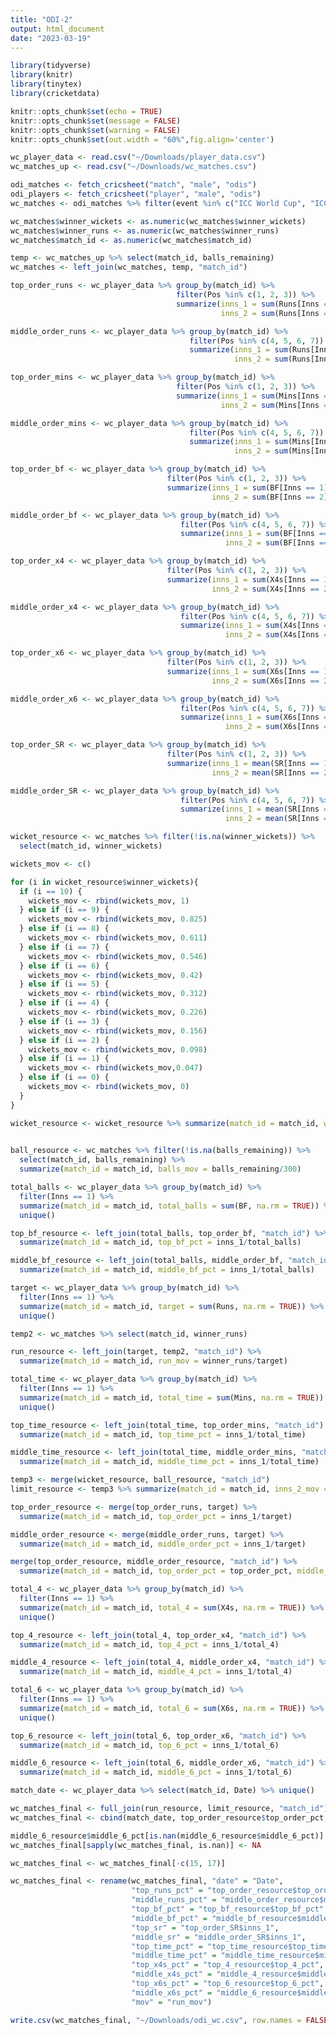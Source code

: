 ```yaml
---
title: "ODI-2"
output: html_document
date: "2023-03-19"
---
```


```r
library(tidyverse)
library(knitr)
library(tinytex)
library(cricketdata)

knitr::opts_chunk$set(echo = TRUE)
knitr::opts_chunk$set(message = FALSE)
knitr::opts_chunk$set(warning = FALSE)
knitr::opts_chunk$set(out.width = "60%",fig.align='center')
```

```r
wc_player_data <- read.csv("~/Downloads/player_data.csv")
wc_matches_up <- read.csv("~/Downloads/wc_matches.csv")
```

```r
odi_matches <- fetch_cricsheet("match", "male", "odis")
odi_players <- fetch_cricsheet("player", "male", "odis")
wc_matches <- odi_matches %>% filter(event %in% c("ICC World Cup", "ICC Cricket World Cup", "World Cup"))
```

```r
wc_matches$winner_wickets <- as.numeric(wc_matches$winner_wickets)
wc_matches$winner_runs <- as.numeric(wc_matches$winner_runs)
wc_matches$match_id <- as.numeric(wc_matches$match_id)
```

```r
temp <- wc_matches_up %>% select(match_id, balls_remaining)
wc_matches <- left_join(wc_matches, temp, "match_id")
```

```r
top_order_runs <- wc_player_data %>% group_by(match_id) %>% 
                                     filter(Pos %in% c(1, 2, 3)) %>% 
                                     summarize(inns_1 = sum(Runs[Inns == 1], na.rm = TRUE), 
                                               inns_2 = sum(Runs[Inns == 2], na.rm = TRUE))

middle_order_runs <- wc_player_data %>% group_by(match_id) %>% 
                                        filter(Pos %in% c(4, 5, 6, 7)) %>% 
                                        summarize(inns_1 = sum(Runs[Inns == 1], na.rm = TRUE), 
                                                  inns_2 = sum(Runs[Inns == 2], na.rm = TRUE))
```

```r
top_order_mins <- wc_player_data %>% group_by(match_id) %>% 
                                     filter(Pos %in% c(1, 2, 3)) %>% 
                                     summarize(inns_1 = sum(Mins[Inns == 1], na.rm = TRUE), 
                                               inns_2 = sum(Mins[Inns == 2], na.rm = TRUE))

middle_order_mins <- wc_player_data %>% group_by(match_id) %>% 
                                        filter(Pos %in% c(4, 5, 6, 7)) %>% 
                                        summarize(inns_1 = sum(Mins[Inns == 1], na.rm = TRUE), 
                                                  inns_2 = sum(Mins[Inns == 2], na.rm = TRUE))
```

```r
top_order_bf <- wc_player_data %>% group_by(match_id) %>% 
                                   filter(Pos %in% c(1, 2, 3)) %>% 
                                   summarize(inns_1 = sum(BF[Inns == 1], na.rm = TRUE), 
                                             inns_2 = sum(BF[Inns == 2], na.rm = TRUE))

middle_order_bf <- wc_player_data %>% group_by(match_id) %>% 
                                      filter(Pos %in% c(4, 5, 6, 7)) %>% 
                                      summarize(inns_1 = sum(BF[Inns == 1], na.rm = TRUE), 
                                                inns_2 = sum(BF[Inns == 2], na.rm = TRUE))
```

```r
top_order_x4 <- wc_player_data %>% group_by(match_id) %>% 
                                   filter(Pos %in% c(1, 2, 3)) %>% 
                                   summarize(inns_1 = sum(X4s[Inns == 1], na.rm = TRUE), 
                                             inns_2 = sum(X4s[Inns == 2], na.rm = TRUE))

middle_order_x4 <- wc_player_data %>% group_by(match_id) %>% 
                                      filter(Pos %in% c(4, 5, 6, 7)) %>% 
                                      summarize(inns_1 = sum(X4s[Inns == 1], na.rm = TRUE), 
                                                inns_2 = sum(X4s[Inns == 2], na.rm = TRUE))
```

```r
top_order_x6 <- wc_player_data %>% group_by(match_id) %>% 
                                   filter(Pos %in% c(1, 2, 3)) %>% 
                                   summarize(inns_1 = sum(X6s[Inns == 1], na.rm = TRUE), 
                                             inns_2 = sum(X6s[Inns == 2], na.rm = TRUE))

middle_order_x6 <- wc_player_data %>% group_by(match_id) %>% 
                                      filter(Pos %in% c(4, 5, 6, 7)) %>% 
                                      summarize(inns_1 = sum(X6s[Inns == 1], na.rm = TRUE), 
                                                inns_2 = sum(X6s[Inns == 2], na.rm = TRUE))
```

```r
top_order_SR <- wc_player_data %>% group_by(match_id) %>% 
                                   filter(Pos %in% c(1, 2, 3)) %>% 
                                   summarize(inns_1 = mean(SR[Inns == 1], na.rm = TRUE), 
                                             inns_2 = mean(SR[Inns == 2], na.rm = TRUE))

middle_order_SR <- wc_player_data %>% group_by(match_id) %>% 
                                      filter(Pos %in% c(4, 5, 6, 7)) %>% 
                                      summarize(inns_1 = mean(SR[Inns == 1], na.rm = TRUE), 
                                                inns_2 = mean(SR[Inns == 2], na.rm = TRUE))
```

```r
wicket_resource <- wc_matches %>% filter(!is.na(winner_wickets)) %>% 
  select(match_id, winner_wickets)

wickets_mov <- c()

for (i in wicket_resource$winner_wickets){
  if (i == 10) {
    wickets_mov <- rbind(wickets_mov, 1)
  } else if (i == 9) {
    wickets_mov <- rbind(wickets_mov, 0.825)
  } else if (i == 8) {
    wickets_mov <- rbind(wickets_mov, 0.611)
  } else if (i == 7) {
    wickets_mov <- rbind(wickets_mov, 0.546)
  } else if (i == 6) {
    wickets_mov <- rbind(wickets_mov, 0.42)
  } else if (i == 5) {
    wickets_mov <- rbind(wickets_mov, 0.312)
  } else if (i == 4) {
    wickets_mov <- rbind(wickets_mov, 0.226)
  } else if (i == 3) {
    wickets_mov <- rbind(wickets_mov, 0.156)
  } else if (i == 2) {
    wickets_mov <- rbind(wickets_mov, 0.098)
  } else if (i == 1) {
    wickets_mov <- rbind(wickets_mov,0.047)
  } else if (i == 0) {
    wickets_mov <- rbind(wickets_mov, 0)
  }
}

wicket_resource <- wicket_resource %>% summarize(match_id = match_id, wickets_mov = wickets_mov)
  
```

```r
ball_resource <- wc_matches %>% filter(!is.na(balls_remaining)) %>% 
  select(match_id, balls_remaining) %>% 
  summarize(match_id = match_id, balls_mov = balls_remaining/300)

total_balls <- wc_player_data %>% group_by(match_id) %>% 
  filter(Inns == 1) %>% 
  summarize(match_id = match_id, total_balls = sum(BF, na.rm = TRUE)) %>%
  unique() 

top_bf_resource <- left_join(total_balls, top_order_bf, "match_id") %>%
  summarize(match_id = match_id, top_bf_pct = inns_1/total_balls)

middle_bf_resource <- left_join(total_balls, middle_order_bf, "match_id") %>%
  summarize(match_id = match_id, middle_bf_pct = inns_1/total_balls)
```

```r
target <- wc_player_data %>% group_by(match_id) %>% 
  filter(Inns == 1) %>% 
  summarize(match_id = match_id, target = sum(Runs, na.rm = TRUE)) %>%
  unique()

temp2 <- wc_matches %>% select(match_id, winner_runs)

run_resource <- left_join(target, temp2, "match_id") %>%
  summarize(match_id = match_id, run_mov = winner_runs/target)
```

```r
total_time <- wc_player_data %>% group_by(match_id) %>% 
  filter(Inns == 1) %>% 
  summarize(match_id = match_id, total_time = sum(Mins, na.rm = TRUE)) %>%
  unique()

top_time_resource <- left_join(total_time, top_order_mins, "match_id") %>%
  summarize(match_id = match_id, top_time_pct = inns_1/total_time)

middle_time_resource <- left_join(total_time, middle_order_mins, "match_id") %>%
  summarize(match_id = match_id, middle_time_pct = inns_1/total_time)
```

```r
temp3 <- merge(wicket_resource, ball_resource, "match_id")
limit_resource <- temp3 %>% summarize(match_id = match_id, inns_2_mov = ifelse(wickets_mov > balls_mov, balls_mov, wickets_mov))

top_order_resource <- merge(top_order_runs, target) %>%
  summarize(match_id = match_id, top_order_pct = inns_1/target)

middle_order_resource <- merge(middle_order_runs, target) %>%
  summarize(match_id = match_id, middle_order_pct = inns_1/target)

merge(top_order_resource, middle_order_resource, "match_id") %>%
  summarize(match_id = match_id, top_order_pct = top_order_pct, middle_order_pct = middle_order_pct, x = top_order_pct + middle_order_pct)
```

```r
total_4 <- wc_player_data %>% group_by(match_id) %>% 
  filter(Inns == 1) %>% 
  summarize(match_id = match_id, total_4 = sum(X4s, na.rm = TRUE)) %>%
  unique()

top_4_resource <- left_join(total_4, top_order_x4, "match_id") %>%
  summarize(match_id = match_id, top_4_pct = inns_1/total_4)

middle_4_resource <- left_join(total_4, middle_order_x4, "match_id") %>%
  summarize(match_id = match_id, middle_4_pct = inns_1/total_4)

total_6 <- wc_player_data %>% group_by(match_id) %>% 
  filter(Inns == 1) %>% 
  summarize(match_id = match_id, total_6 = sum(X6s, na.rm = TRUE)) %>%
  unique()

top_6_resource <- left_join(total_6, top_order_x6, "match_id") %>%
  summarize(match_id = match_id, top_6_pct = inns_1/total_6)

middle_6_resource <- left_join(total_6, middle_order_x6, "match_id") %>%
  summarize(match_id = match_id, middle_6_pct = inns_1/total_6)
```

```r
match_date <- wc_player_data %>% select(match_id, Date) %>% unique() 
```

```r
wc_matches_final <- full_join(run_resource, limit_resource, "match_id")
wc_matches_final <- cbind(match_date, top_order_resource$top_order_pct, middle_order_resource$middle_order_pct, top_bf_resource$top_bf_pct, middle_bf_resource$middle_bf_pct, top_order_SR$inns_1, middle_order_SR$inns_1, top_time_resource$top_time_pct, middle_time_resource$middle_time_pct, top_4_resource$top_4_pct, middle_4_resource$middle_4_pct, top_6_resource$top_6_pct, middle_6_resource$middle_6_pct, wc_matches_final)
```

```r
middle_6_resource$middle_6_pct[is.nan(middle_6_resource$middle_6_pct)] <- NA
wc_matches_final[sapply(wc_matches_final, is.nan)] <- NA

wc_matches_final <- wc_matches_final[-c(15, 17)]

wc_matches_final <- rename(wc_matches_final, "date" = "Date", 
                           "top_runs_pct" = "top_order_resource$top_order_pct", 
                           "middle_runs_pct" = "middle_order_resource$middle_order_pct", 
                           "top_bf_pct" = "top_bf_resource$top_bf_pct", 
                           "middle_bf_pct" = "middle_bf_resource$middle_bf_pct", 
                           "top_sr" = "top_order_SR$inns_1", 
                           "middle_sr" = "middle_order_SR$inns_1", 
                           "top_time_pct" = "top_time_resource$top_time_pct", 
                           "middle_time_pct" = "middle_time_resource$middle_time_pct", 
                           "top_x4s_pct" = "top_4_resource$top_4_pct", 
                           "middle_x4s_pct" = "middle_4_resource$middle_4_pct", 
                           "top_x6s_pct" = "top_6_resource$top_6_pct", 
                           "middle_x6s_pct" = "middle_6_resource$middle_6_pct", 
                           "mov" = "run_mov")
```

```r
write.csv(wc_matches_final, "~/Downloads/odi_wc.csv", row.names = FALSE)
```

